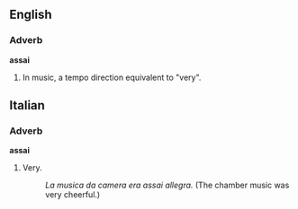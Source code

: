 ==English==

===Adverb===

'''assai'''

#In music, a tempo direction equivalent to "very".

==Italian==
===Adverb===
'''assai'''
# Very.
#: ''La musica da camera era assai allegra.'' (The chamber music was very cheerful.)